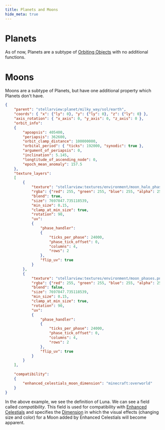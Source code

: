 ```yaml
---
title: Planets and Moons
hide_meta: true
---
```


# Planets

As of now, Planets are a subtype of [Orbiting Objects](https://moddedmc.wiki/cs/project/stellarview/docs/resourcepacks/space_objects) with no additional functions.



# Moons

Moons are a subtype of Planets, but have one additional property which Planets don't have.

```json
{
	"parent": "stellarview:planet/milky_way/sol/earth",
	"coords": { "x": {"ly": 0}, "y": {"ly": 0}, "z": {"ly": 0} },
	"axis_rotation": { "x_axis": 0, "y_axis": 0, "z_axis": 0 },
	"orbit_info":
	{
		"apoapsis": 405400,
		"periapsis": 362600,
		"orbit_clamp_distance": 100000000,
		"orbital_period": { "ticks": 192000, "synodic": true },
		"argument_of_periapsis": 0,
		"inclination": 5.145,
		"longtitude_of_ascending_node": 0,
		"epoch_mean_anomaly": 157.5
	},
	"texture_layers":
	[
		{
			"texture": "stellarview:textures/environment/moon_halo_phases.png",
			"rgba": {"red": 255, "green": 255, "blue": 255, "alpha": 255},
			"blend": true,
			"size": 7697847.735118539,
			"min_size": 0.15,
			"clamp_at_min_size": true,
			"rotation": 90,
			"uv":
			{
				"phase_handler":
				{
					"ticks_per_phase": 24000,
					"phase_tick_offset": 0,
					"columns": 4,
					"rows": 2
				},
				"flip_uv": true
			}
		},
		{
			"texture": "stellarview:textures/environment/moon_phases.png",
			"rgba": {"red": 255, "green": 255, "blue": 255, "alpha": 255},
			"blend": false,
			"size": 7697847.735118539,
			"min_size": 0.15,
			"clamp_at_min_size": true,
			"rotation": 90,
			"uv":
			{
				"phase_handler":
				{
					"ticks_per_phase": 24000,
					"phase_tick_offset": 0,
					"columns": 4,
					"rows": 2
				},
				"flip_uv": true
			}
		}
	],
	
	"compatibility":
	{
		"enhanced_celestials_moon_dimension": "minecraft:overworld"
	}
}
```

In the above example, we see the definition of Luna.
We can see a field called *compatibility*. This field is used for compatibility with [Enhanced Celestials](https://www.curseforge.com/minecraft/mc-mods/enhanced-celestials) and specifies the [Dimension](https://minecraft.wiki/w/Dimension) in which the visual effects (changing size and color) for a Moon added by Enhanced Celestials will become apparent.